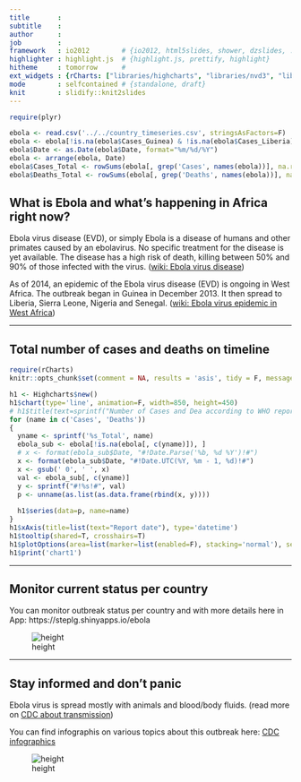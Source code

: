 ```yaml
---
title       : 
subtitle    : 
author      : 
job         : 
framework   : io2012        # {io2012, html5slides, shower, dzslides, ...}
highlighter : highlight.js  # {highlight.js, prettify, highlight}
hitheme     : tomorrow      # 
ext_widgets : {rCharts: ["libraries/highcharts", "libraries/nvd3", "libraries/morris"]}        
mode        : selfcontained # {standalone, draft}
knit        : slidify::knit2slides
---
```


```r
require(plyr)
```

```r
ebola <- read.csv('../../country_timeseries.csv', stringsAsFactors=F)
ebola <- ebola[!is.na(ebola$Cases_Guinea) & !is.na(ebola$Cases_Liberia), ]
ebola$Date <- as.Date(ebola$Date, format="%m/%d/%Y")
ebola <- arrange(ebola, Date)
ebola$Cases_Total <- rowSums(ebola[, grep('Cases', names(ebola))], na.rm=T)
ebola$Deaths_Total <- rowSums(ebola[, grep('Deaths', names(ebola))], na.rm=T)
```

## What is Ebola and what's happening in Africa right now?
Ebola virus disease (EVD), or simply Ebola is a disease of humans and other primates caused by an ebolavirus. No specific treatment for the disease is yet available. The disease has a high risk of death, killing between 50% and 90% of those infected with the virus. ([wiki: Ebola virus disease](https://en.wikipedia.org/wiki/Ebola_virus_disease))

As of 2014, an epidemic of the Ebola virus disease (EVD) is ongoing in West Africa. The outbreak began in Guinea in December 2013. It then spread to Liberia, Sierra Leone, Nigeria and Senegal. ([wiki: Ebola virus epidemic in West Africa](https://en.wikipedia.org/wiki/Ebola_virus_epidemic_in_West_Africa))

---

## Total number of cases and deaths on timeline
```r
require(rCharts)
knitr::opts_chunk$set(comment = NA, results = 'asis', tidy = F, message = T)
```

```r
h1 <- Highcharts$new() 
h1$chart(type='line', animation=F, width=850, height=450)
# h1$title(text=sprintf("Number of Cases and Dea according to WHO reports", input$metric))
for (name in c('Cases', 'Deaths'))
{
  yname <- sprintf('%s_Total', name)
  ebola_sub <- ebola[!is.na(ebola[, c(yname)]), ]
  # x <- format(ebola_sub$Date, "#!Date.Parse('%b, %d %Y')!#")
  x <- format(ebola_sub$Date, "#!Date.UTC(%Y, %m - 1, %d)!#")
  x <- gsub(' 0', ' ', x)
  val <- ebola_sub[, c(yname)]
  y <- sprintf("#!%s!#", val)
  p <- unname(as.list(as.data.frame(rbind(x, y))))
  
  h1$series(data=p, name=name)
}
h1$xAxis(title=list(text="Report date"), type='datetime')
h1$tooltip(shared=T, crosshairs=T)
h1$plotOptions(area=list(marker=list(enabled=F), stacking='normal'), series=list(animation=F))
h1$print('chart1')
```

---

## Monitor current status per country
You can monitor outbreak status per country and with more details here in App: https://steplg.shinyapps.io/ebola

![height](rsz_snapshot.png)

---

## Stay informed and don't panic
Ebola virus is spread mostly with animals and blood/body fluids. (read more on [CDC about transmission](http://www.cdc.gov/vhf/ebola/transmission/index.html))

You can find infographis on various topics about this outbreak here: [CDC infographics](http://www.cdc.gov/vhf/ebola/outbreaks/guinea/print-resources-illustrations.html)

![height](rsz_1infographic1.png)
